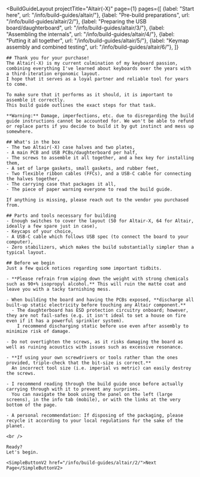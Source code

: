 ---
---


<BuildGuideLayout 
	projectTitle="Altair(-X)"
  page={1}
  pages={[
    {label: "Start here", url: "/info/build-guides/altair/"},
    {label: "Pre-build preparations", url: "/info/build-guides/altair/2/"},
    {label: "Preparing the USB board/daughterboard", url: "/info/build-guides/altair/3/"},
    {label: "Assembling the internals", url: "/info/build-guides/altair/4/"},
    {label: "Putting it all together", url: "/info/build-guides/altair/5/"},
    {label: "Keymap assembly and combined testing", url: "/info/build-guides/altair/6/"},
  ]}
>

  <AltMarkdownRenderer>
    <SimpleImageV2 src="/images/altair/altair-render-5row-top-medium.avif" class="w-full mx-auto" />

    ## Thank you for your purchase!
    The Altair(-X) is my current culmination of my keyboard passion, combining everything I've learned about keyboards over the years with a third-iteration ergonomic layout.  
    I hope that it serves as a loyal partner and reliable tool for years to come.  
      
    To make sure that it performs as it should, it is important to assemble it correctly.  
    This build guide outlines the exact steps for that task.  
      
    **Warning:** Damage, imperfections, etc. due to disregarding the build guide instructions cannot be accounted for. We won't be able to refund or replace parts if you decide to build it by gut instinct and mess up somewhere.

    ## What's in the box 
    - The two Altair(-X) case halves and two plates,  
    - A main PCB and USB PCBs/daughterboard per half,  
    - The screws to assemble it all together, and a hex key for installing them,  
    - A set of large gaskets, small gaskets, and rubber feet,  
    - Two flexible ribbon cables (FFCs), and a USB-C cable for connecting the halves together,  
    - The carrying case that packages it all,  
    - The piece of paper warning everyone to read the build guide.  

    If anything is missing, please reach out to the vendor you purchased from.  

    ## Parts and tools necessary for building
    - Enough switches to cover the layout (50 for Altair-X, 64 for Altair, ideally a few spare just in case),
    - Keycaps of your choice,
    - A USB-C cable which follows USB spec (to connect the board to your computer),  
    - Zero stabilizers, which makes the build substantially simpler than a typical layout.  
    
    ## Before we begin
    Just a few quick notices regarding some important tidbits.  

    - **Please refrain from wiping down the weight with strong chemicals such as 90+% isopropyl alcohol.** This will ruin the matte coat and leave you with a tacky tarnishing mess.  

    - When building the board and having the PCBs exposed, **discharge all built-up static electricity before touching any Altair component.**  
      - The daughterboard has ESD protection circuitry onboard; however, they are not fail-safes (e.g. it isn't ideal to set a house on fire even if it has a powerful sprinkler system).  
        I recommend discharging static before use even after assembly to minimize risk of damage.  

    - Do not overtighten the screws, as it risks damaging the board as well as ruining acoustics with issues such as excessive resonance.

    - **If using your own screwdrivers or tools rather than the ones provided, triple-check that the bit-size is correct.**  
      An incorrect tool size (i.e. imperial vs metric) can easily destroy the screws.  

    - I recommend reading through the build guide once before actually carrying through with it to prevent any surprises.  
      You can navigate the book using the panel on the left (large screens), in the info tab (mobile), or with the links at the very bottom of the page.

    - A personal recommendation: If disposing of the packaging, please recycle it according to your local regulations for the sake of the planet.

    <br />

    Ready?  
    Let's begin.

    <SimpleButtonV2 href="/info/build-guides/altair/2/">Next Page</SimpleButtonV2>
    
    
  </AltMarkdownRenderer>
			
</BuildGuideLayout>


